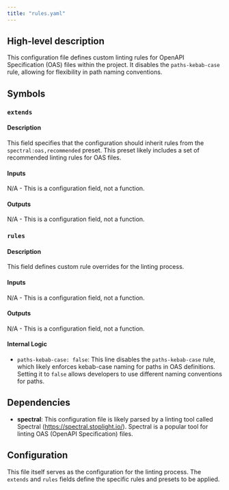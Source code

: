 ```yaml
---
title: "rules.yaml"
---
```


## High-level description
This configuration file defines custom linting rules for OpenAPI Specification (OAS) files within the project. It disables the `paths-kebab-case` rule, allowing for flexibility in path naming conventions.

## Symbols
### `extends`
#### Description
This field specifies that the configuration should inherit rules from the `spectral:oas,recommended` preset. This preset likely includes a set of recommended linting rules for OAS files.

#### Inputs
N/A - This is a configuration field, not a function.

#### Outputs
N/A - This is a configuration field, not a function.

### `rules`
#### Description
This field defines custom rule overrides for the linting process.

#### Inputs
N/A - This is a configuration field, not a function.

#### Outputs
N/A - This is a configuration field, not a function.

#### Internal Logic
- `paths-kebab-case: false`: This line disables the `paths-kebab-case` rule, which likely enforces kebab-case naming for paths in OAS definitions. Setting it to `false` allows developers to use different naming conventions for paths.

## Dependencies
- **spectral**: This configuration file is likely parsed by a linting tool called Spectral (https://spectral.stoplight.io/). Spectral is a popular tool for linting OAS (OpenAPI Specification) files.

## Configuration
This file itself serves as the configuration for the linting process. The `extends` and `rules` fields define the specific rules and presets to be applied.
